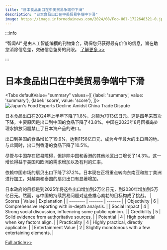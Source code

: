 ```yaml
---
title: "日本食品出口在中美贸易争端中下滑"
description: "日本食品出口在中美贸易争端中下滑"
image: https://image.informedainews.com/2024/08/Foo-U0l-1722648321-0.jpg
---
```



:::info

“智闻AI“ 是由人工智能编撰的刊物集合，确保您只获得最有价值的信息，旨在助您消除信息差，突破信息茧房的局限。  [了解更多 >>](/)

:::

# 日本食品出口在中美贸易争端中下滑


<Tabs
	defaultValue="summary"
	values={[
	{label: 'summary', value: 'summary'},
	{label: 'score', value: 'score'},
]}>
<TabItem value="summary">
<img
  src="https://image.informedainews.com/2024/08/Foo-U0l-1722648321-0.jpg"
  alt="Japan's Food Exports Decline Amidst China Trade Dispute"
/>



日本食品出口在2024年上半年下降了1.8%，总额为7013亿日元。这是四年来首次下降，主要原因是出口到中国的食品下降了43.8%。中国在2023年8月因福岛处理水排放问题禁止了日本海产品的进口。

出口到美国的食品增长了19.9%，达到1156亿日元，成为今年最大的出口目的地。与此同时，出口到香港的食品下降了10.5%。

尽管与中国存在贸易障碍，但排除中国和香港的其他地区出口增长了14.3%。这一增长得益于美国和欧洲的需求增加以及有利的汇率。

依赖中国市场的扇贝出口下降了37.2%。日本现在正将重点转向东南亚和拉丁美洲进行加工，对越南和泰国的扇贝出口有显著增加。

日本政府的目标是到2025年将这些出口增加到2万亿日元，到2030年增加到5万亿日元。然而，与中国的持续贸易问题对这些雄心勃勃的目标构成了挑战。
</TabItem>
<TabItem value="score">
	| Scores     | Value   | Explanation |
	| -------- | ------- | ------- |
	| Objectivity  | 6    | Comprehensive reporting with in-depth analysis.    |
	| Social Impact | 4     | Strong social discussion, influencing some public opinion.    |
	| Credibility    | 5    | Solid evidence from authoritative sources.    |
	| Potential    | 4    | High potential when key factors align.    |
	| Practicality    | 4    | Highly practical, directly applicable.    |
	| Entertainment Value    | 2    | Slightly monotonous with a few entertaining elements.    |
</TabItem>
</Tabs>

[Full article>>](https://asia.nikkei.com/Economy/Trade/Japan-first-half-food-exports-down-1st-time-in-4-years-amid-China-row)
